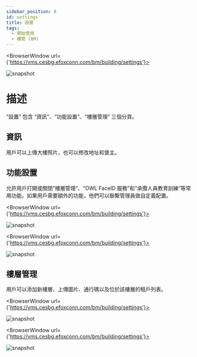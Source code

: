 ```yaml
---
sidebar_position: 8
id: settings
title: 設置
tags:
  - 開始使用
  - 樓管 (BM)
---
```



<BrowserWindow url={'https://vms.cesbg.efoxconn.com/bm/building/settings'}>

![snapshot](../../assets/bm/bm-settings-info-zh-hant.png)

</BrowserWindow>

# 描述

“設置” 包含 “資訊”、“功能設置”、“樓層管理” 三個分頁。

## 資訊

用戶可以上傳大樓照片，也可以修改地址和堡主。

## 功能設置

允許用戶打開或關閉“樓層管理”、“OWL FaceID 服務”和“承攬人員教育訓練”等常用功能。如果用戶需要額外的功能，他們可以聯繫管理員做自定義配置。

<BrowserWindow url={'https://vms.cesbg.efoxconn.com/bm/building/settings'}>

![snapshot](../../assets/bm/bm-settings-functions-zh-hant.png)

</BrowserWindow>

<BrowserWindow url={'https://vms.cesbg.efoxconn.com/bm/building/settings'}>

![snapshot](../../assets/bm/bm-settings-functions-customized-zh-hant.png)

</BrowserWindow>

## 樓層管理

用戶可以添加新樓層、上傳圖片、通行碼以及位於該樓層的租戶列表。

<BrowserWindow url={'https://vms.cesbg.efoxconn.com/bm/building/settings'}>

![snapshot](../../assets/bm/bm-settings-floor-planner-zh-hant.png)

</BrowserWindow>

<BrowserWindow url={'https://vms.cesbg.efoxconn.com/bm/building/settings'}>

![snapshot](../../assets/bm/bm-settings-floor-zh-hant.png)

</BrowserWindow>
